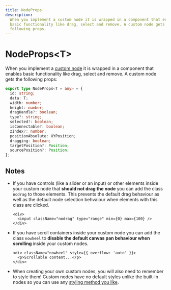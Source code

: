 ```yaml
---
title: NodeProps
description:
  When you implement a custom node it is wrapped in a component that enables
  basic functionality like drag, select and remove. A custom node gets the
  following props.
---
```



# NodeProps&lt;T>

When you implement a [custom node](/learn/guides/custom-nodes) it is wrapped in a component that enables basic functionality like drag, select and remove. A custom node gets the following props:

```ts
export type NodeProps<T = any> = {
  id: string;
  data: T;
  width: number;
  height: number;
  dragHandle?: boolean;
  type?: string;
  selected?: boolean;
  isConnectable?: boolean;
  zIndex?: number;
  positionAbsolute: XYPosition;
  dragging: boolean;
  targetPosition?: Position;
  sourcePosition?: Position;
};
```

## Notes

- If you have controls (like a slider or an input) or other elements inside your custom node
  that **should not drag the node** you can add the class `nodrag` to those elements.
  This prevents the default drag behaviour as well as the default node selection
  behvaiour when elements with this class are clicked.

  ```svelte filename="CustomNode.svelte"
  <div>
    <input className="nodrag" type="range" min={0} max={100} />
  </div>
  ```

- If you have scroll containers inside your custom node you can add the class
  `nowheel` to **disable the default canvas pan behaviour when scrolling** inside
  your custom nodes.

  ```svelte filename="CustomNode.svelte"
  <div className="nowheel" style={{ overflow: 'auto' }}>
    <p>Scrollable content...</p>
  </div>
  ```

- When creating your own custom nodes, you will also need to remember to style
  them! Custom nodes have no default styles unlike the built-in nodes so you
  can use any [styling method you like](/learn/guides/theming).
